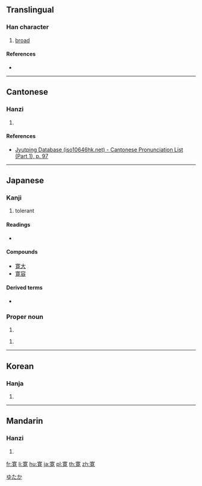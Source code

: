 {{also|宽|寬}}
==Translingual==

===Han character===
{{Han char|rn=40|rad=宀|as=10|sn=13|four=|canj=JTBU|ids=⿳宀艹見}}

# [[broad]]

====References====
* {{Han ref|kx=0290.121|dkj=07276|hdz=20945.080|uh=5BDB|ud=23515}}

----

==Cantonese==

===Hanzi===
{{yue-hanzi|jyut=[[fun1]]|y=fun1}}

# {{defn|lang=yue|sort=宀10}}

====References====
* [http://www.iso10646hk.net/jp/document/download.jsp Jyutping Database (iso10646hk.net) - Cantonese Pronunciation List (Part 1), p. 97]

----

==Japanese==

===Kanji===
{{ja-kanji|grade=c|rs=宀10}}

# tolerant

====Readings====
* {{ja-readings|on=[[かん]] (kan)|kun=[[ひろい]] (hiroi), [[ゆるやか]] (yuruyaka), [[くつろぐ]] (kutsurogu)}}

====Compounds====
* [[寛大]]
* [[寛容]]

====Derived terms====
* {{l|ja|寛ぐ|tr=[[くつろぐ]], kutsurogu}}

===Proper noun===
{{ja-pos|proper|ゆたか}}

# {{given name|male|lang=ja}}

{{ja-pos|proper|ひろし}}

# {{given name|male|lang=ja}}

[[Category:Japanese male given names|ゆたか]]

----

==Korean==

===Hanja===
{{ko-hanja|hangeul=관|rv=gwan|mr=kwan}}

# {{defn|lang=ko|sort=宀10}}

----

==Mandarin==

===Hanzi===
{{cmn-hanzi|pin=[[kuān]] ([[kuan1]])|wg=k'uan<sup>1</sup>}}

# {{defn|lang=cmn|sort=宀10}}

[[fr:寛]]
[[li:寛]]
[[hu:寛]]
[[ja:寛]]
[[pl:寛]]
[[th:寛]]
[[zh:寛]]